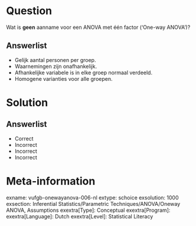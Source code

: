 Question
========

Wat is **geen** aanname voor een ANOVA met één factor (‘One-way ANOVA’)?
  
Answerlist
----------
* Gelijk aantal personen per groep.
* Waarnemingen zijn onafhankelijk.
* Afhankelijke variabele is in elke groep normaal verdeeld.
* Homogene varianties voor alle groepen.


Solution
========

Answerlist
----------
* Correct
* Incorrect
* Incorrect
* Incorrect

Meta-information
================
exname: vufgb-onewayanova-006-nl
extype: schoice
exsolution: 1000
exsection: Inferential Statistics/Parametric Techniques/ANOVA/Oneway ANOVA, Assumptions
exextra[Type]: Conceptual
exextra[Program]: 
exextra[Language]: Dutch
exextra[Level]: Statistical Literacy
